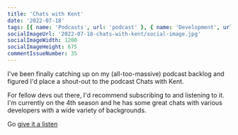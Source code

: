 ```yaml
---
title: 'Chats with Kent'
date: '2022-07-18'
tags: [{ name: 'Podcasts', url: 'podcast' }, { name: 'Development', url: 'development'}, { name: 'Recommendation', url: 'recommendation'}]
socialImageUrl: '2022-07-18-chats-with-kent/social-image.jpg'
socialImageWidth: 1200
socialImageHeight: 675
commentIssueNumber: 35
---
```


I've been finally catching up on my (all-too-massive) podcast backlog and figured I'd place a shout-out to the podcast Chats with Kent.

For fellow devs out there, I'd recommend subscribing to and listening to it. I'm currently on the 4th season and he has some great chats with various developers with a wide variety of backgrounds.

Go [give it a listen](https://kentcdodds.com/chats/04)